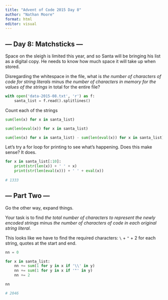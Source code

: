 ```yaml
---
title: "Advent of Code 2015 Day 8"
author: "Nathan Moore"
format: html
editor: visual
---
```


## --- Day 8: Matchsticks ---

Space on the sleigh is limited this year, and so Santa will be bringing his list as a digital copy. He needs to know how much space it will take up when stored.

Disregarding the whitespace in the file, what is *the number of characters of code for string literals* minus *the number of characters in memory for the values of the strings* in total for the entire file?

```python

with open('data-2015-08.txt', 'r') as f:
    santa_list = f.read().splitlines()

```

Count each of the strings

```python

sum(len(x) for x in santa_list)

sum(len(eval(x)) for x in santa_list)

sum(len(x) for x in santa_list) - sum(len(eval(x)) for x in santa_list)

```

Let's try a for loop for printing to see what's happening. Does this make sense? It does.

```python

for x in santa_list[:10]:
    print(str(len(x)) + ' ' + x)
    print(str(len(eval(x))) + ' ' + eval(x))
    
# 1333    
```

## --- Part Two ---

Go the other way, expand things.

Your task is to find *the total number of characters to represent the newly encoded strings* minus *the number of characters of code in each original string literal*.

This looks like we have to find the required characters: `\` + `"` + 2 for each string, quotes at the start and end.

```python

nn = 0

for x in santa_list:
    nn += sum(1 for y in x if '\\' in y)
    nn += sum(1 for y in x if '"' in y)
    nn += 2

nn

# 2046
```

